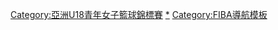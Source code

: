 {{Navbox
| name = 亞洲U18青年女子籃球錦標賽
| title = [[亞洲U18青年女子籃球錦標賽]]
|listclass = hlist
| state = {{{state|autocollapse}}}
| titlestyle = background:#FFA500;
| list1 =
* [[1970年亞洲U18青年女子籃球錦標賽|1970]] 
* [[1972年亞洲U18青年女子籃球錦標賽|1972]] 
* [[1974年亞洲U18青年女子籃球錦標賽|1974]] 
* [[1977年亞洲U18青年女子籃球錦標賽|1977]] 
* [[1978年亞洲U18青年女子籃球錦標賽|1978]] 
* [[1980年亞洲U18青年女子籃球錦標賽|1980]] 
* [[1982年亞洲U18青年女子籃球錦標賽|1982]] 
* [[1984年亞洲U18青年女子籃球錦標賽|1984]] 
* [[1986年亞洲U18青年女子籃球錦標賽|1986]] 
* [[1989年亞洲U18青年女子籃球錦標賽|1989]] 
* [[1990年亞洲U18青年女子籃球錦標賽|1990]] 
* [[1992年亞洲U18青年女子籃球錦標賽|1992]] 
* [[1996年亞洲U18青年女子籃球錦標賽|1996]] 
* [[1998年亞洲U18青年女子籃球錦標賽|1998]] 
* [[2000年亞洲U18青年女子籃球錦標賽|2000]] 
* [[2002年亞洲U18青年女子籃球錦標賽|2002]] 
* [[2004年亞洲U18青年女子籃球錦標賽|2004]] 
* [[2007年亞洲U18青年女子籃球錦標賽|2007]] 
* [[2008年亞洲U18青年女子籃球錦標賽|2008]] 
* [[2010年亞洲U18青年女子籃球錦標賽|2010]]
* [[2012年亞洲U18青年女子籃球錦標賽|2012]]
* [[2014年亞洲U18青年女子籃球錦標賽|2014]]
* [[2016年亞洲U18青年女子籃球錦標賽|2016]]
* [[2018年亞洲U18青年女子籃球錦標賽|2018]]
}}</div></div><includeonly>[[Category:亞洲U18青年女子籃球錦標賽]]</includeonly>
<noinclude><noinclude>
{{collapsible option}}
[[Category:亞洲U18青年女子籃球錦標賽|*]]
[[Category:FIBA導航模板]]
</noinclude>